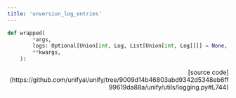 ```yaml
---
title: 'unversion_log_entries'
---
```


```python
def wrapped(
        *args,
        logs: Optional[Union[int, Log, List[Union[int, Log]]]] = None,
        **kwargs,
    ):
```

<p align="right">[source code](https://github.com/unifyai/unify/tree/9009d14b46803abd9342d5348eb6ff99619da88a/unify/utils/logging.py#L744)</p>

